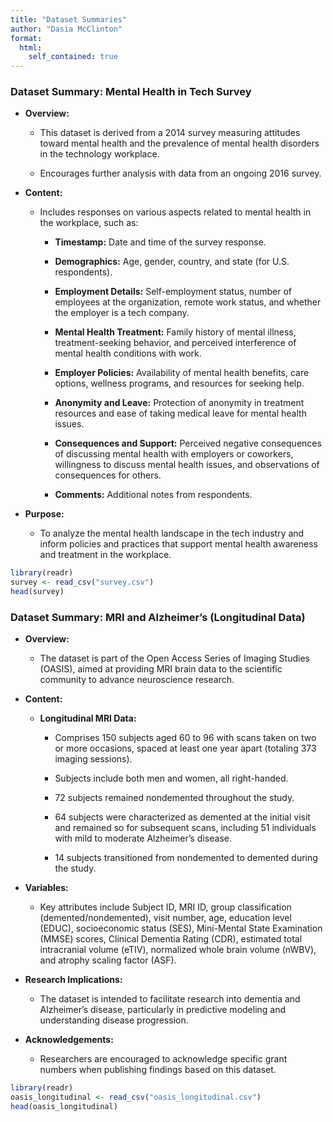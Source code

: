 ```yaml
---
title: "Dataset Summaries"
author: "Dasia McClinton"
format:
  html:
    self_contained: true
---
```


### Dataset Summary: Mental Health in Tech Survey

-   **Overview:**

    -   This dataset is derived from a 2014 survey measuring attitudes toward mental health and the prevalence of mental health disorders in the technology workplace.

    -   Encourages further analysis with data from an ongoing 2016 survey.

-   **Content:**

    -   Includes responses on various aspects related to mental health in the workplace, such as:

        -   **Timestamp:** Date and time of the survey response.

        -   **Demographics:** Age, gender, country, and state (for U.S. respondents).

        -   **Employment Details:** Self-employment status, number of employees at the organization, remote work status, and whether the employer is a tech company.

        -   **Mental Health Treatment:** Family history of mental illness, treatment-seeking behavior, and perceived interference of mental health conditions with work.

        -   **Employer Policies:** Availability of mental health benefits, care options, wellness programs, and resources for seeking help.

        -   **Anonymity and Leave:** Protection of anonymity in treatment resources and ease of taking medical leave for mental health issues.

        -   **Consequences and Support:** Perceived negative consequences of discussing mental health with employers or coworkers, willingness to discuss mental health issues, and observations of consequences for others.

        -   **Comments:** Additional notes from respondents.

-   **Purpose:**

    -   To analyze the mental health landscape in the tech industry and inform policies and practices that support mental health awareness and treatment in the workplace.

```r
library(readr)
survey <- read_csv("survey.csv")
head(survey)
```

### Dataset Summary: MRI and Alzheimer's (Longitudinal Data)

-   **Overview:**

    -   The dataset is part of the Open Access Series of Imaging Studies (OASIS), aimed at providing MRI brain data to the scientific community to advance neuroscience research.

-   **Content:**

    -   **Longitudinal MRI Data:**

        -   Comprises 150 subjects aged 60 to 96 with scans taken on two or more occasions, spaced at least one year apart (totaling 373 imaging sessions).

        -   Subjects include both men and women, all right-handed.

        -   72 subjects remained nondemented throughout the study.

        -   64 subjects were characterized as demented at the initial visit and remained so for subsequent scans, including 51 individuals with mild to moderate Alzheimer’s disease.

        -   14 subjects transitioned from nondemented to demented during the study.

-   **Variables:**

    -   Key attributes include Subject ID, MRI ID, group classification (demented/nondemented), visit number, age, education level (EDUC), socioeconomic status (SES), Mini-Mental State Examination (MMSE) scores, Clinical Dementia Rating (CDR), estimated total intracranial volume (eTIV), normalized whole brain volume (nWBV), and atrophy scaling factor (ASF).

-   **Research Implications:**

    -   The dataset is intended to facilitate research into dementia and Alzheimer’s disease, particularly in predictive modeling and understanding disease progression.

-   **Acknowledgements:**

    -   Researchers are encouraged to acknowledge specific grant numbers when publishing findings based on this dataset.

```r
library(readr)
oasis_longitudinal <- read_csv("oasis_longitudinal.csv")
head(oasis_longitudinal)
```
